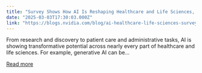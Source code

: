 ```yaml
---
title: "Survey Shows How AI Is Reshaping Healthcare and Life Sciences, From Lab to Bedside"
date: "2025-03-03T17:30:03.000Z"
link: "https://blogs.nvidia.com/blog/ai-healthcare-life-sciences-survey-2025/"
---
```


From research and discovery to patient care and administrative tasks, AI is showing transformative potential across nearly every part of healthcare and life sciences. For example, generative AI can be...

[Read more](https://blogs.nvidia.com/blog/ai-healthcare-life-sciences-survey-2025/)
